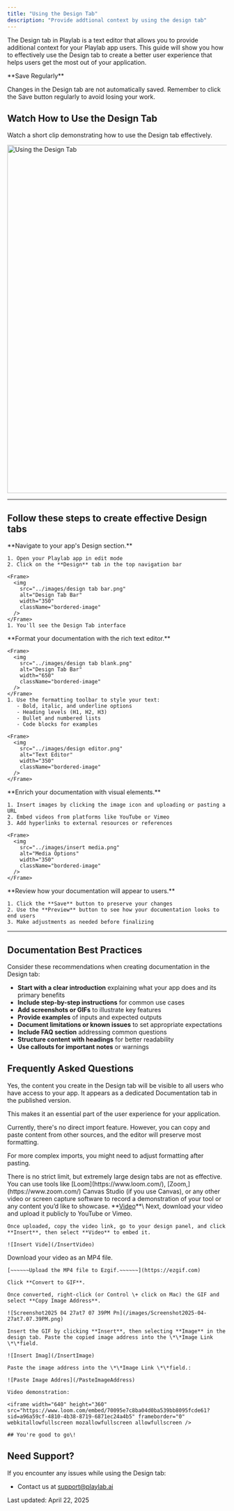 ```yaml
---
title: "Using the Design Tab"
description: "Provide addtional context by using the design tab"
---
```


The Design tab in Playlab is a text editor that allows you to provide additional context for your Playlab app users. This guide will show you how to effectively use the Design tab to create a better user experience that helps users get the most out of your application.

<Warning>
  **Save Regularly**

  Changes in the Design tab are not automatically saved. Remember to click the Save button regularly to avoid losing your work.
</Warning>

## <Icon icon="video" size="24" /> Watch How to Use the Design Tab

Watch a short clip demonstrating how to use the Design tab effectively.

<Frame>
  <img
    src="../images/design tab.gif"
    alt="Using the Design Tab"
    width="800"
    className="bordered-image"
  />

</Frame>

---

## <Icon icon="arrow-right" size="24" /> Follow these steps to create effective Design tabs

<Steps>
  <Step title="Access the Design Tab">
    **Navigate to your app's Design section.**

    1. Open your Playlab app in edit mode
    2. Click on the **Design** tab in the top navigation bar

    <Frame>
      <img
        src="../images/design tab bar.png"
        alt="Design Tab Bar"
        width="350"
        className="bordered-image"
      />
    </Frame>
    1. You'll see the Design Tab interface
  </Step>
  <Step title="Use the Design Tab">
    **Format your documentation with the rich text editor.**

    <Frame>
      <img
        src="../images/design tab blank.png"
        alt="Design Tab Bar"
        width="650"
        className="bordered-image"
      />
    </Frame>
    1. Use the formatting toolbar to style your text:
       - Bold, italic, and underline options
       - Heading levels (H1, H2, H3)
       - Bullet and numbered lists
       - Code blocks for examples

    <Frame>
      <img
        src="../images/design editor.png"
        alt="Text Editor"
        width="350"
        className="bordered-image"
      />
    </Frame>
  </Step>
  <Step title="Add Media and Links">
    **Enrich your documentation with visual elements.**

    1. Insert images by clicking the image icon and uploading or pasting a URL
    2. Embed videos from platforms like YouTube or Vimeo
    3. Add hyperlinks to external resources or references

    <Frame>
      <img
        src="../images/insert media.png"
        alt="Media Options"
        width="350"
        className="bordered-image"
      />
    </Frame>
  </Step>
  <Step title="Save and Preview">
    **Review how your documentation will appear to users.**

    1. Click the **Save** button to preserve your changes
    2. Use the **Preview** button to see how your documentation looks to end users
    3. Make adjustments as needed before finalizing
  </Step>
</Steps>

---

## <Icon icon="lightbulb-on" size="24" /> Documentation Best Practices

Consider these recommendations when creating documentation in the Design tab:

- **Start with a clear introduction** explaining what your app does and its primary benefits
- **Include step-by-step instructions** for common use cases
- **Add screenshots or GIFs** to illustrate key features
- **Provide examples** of inputs and expected outputs
- **Document limitations or known issues** to set appropriate expectations
- **Include FAQ section** addressing common questions
- **Structure content with headings** for better readability
- **Use callouts for important notes** or warnings

## <Icon icon="circle-question" size="24" /> Frequently Asked Questions

<Accordion title="Will my Design Tab be visible in the published app?">
  Yes, the content you create in the Design tab will be visible to all users who have access to your app. It appears as a dedicated Documentation tab in the published version.

  This makes it an essential part of the user experience for your application.
</Accordion>

<Accordion title="Can I import content from another source?">
  Currently, there's no direct import feature. However, you can copy and paste content from other sources, and the editor will preserve most formatting.

  For more complex imports, you might need to adjust formatting after pasting.
</Accordion>

<Accordion title="Is there a limit to how much documentation I can add?">
  There is no strict limit, but extremely large design tabs are not as effective.
</Accordion>

<Accordion title="How do I create and embed my own video or gif?">
  You can use tools like [Loom](https://www.loom.com/), [Zoom,](https://www.zoom.com/) Canvas Studio (if you use Canvas), or any other video or screen capture software to record a demonstration of your tool or any content you’d like to showcase.

  <Accordion title="Upload Video">
    **<u>Video</u>**\
    Next, download your video and upload it publicly to YouTube or Vimeo.

    Once uploaded, copy the video link, go to your design panel, and click **Insert**, then select **Video** to embed it.

    ![Insert Vide](/InsertVideo)
  </Accordion>
  <Accordion title="Upload Gif">
    Download your video as an MP4 file.

    [~~~~~~Upload the MP4 file to Ezgif.~~~~~~](https://ezgif.com)

    Click **Convert to GIF**.

    Once converted, right-click (or Control \+ click on Mac) the GIF and select **Copy Image Address**.

    ![Screenshot2025 04 27at7 07 39PM Pn](/images/Screenshot2025-04-27at7.07.39PM.png)

    Insert the GIF by clicking **Insert**, then selecting **Image** in the design tab. Paste the copied image address into the \*\*Image Link \*\*field.

    ![Insert Imag](/InsertImage)

    Paste the image address into the \*\*Image Link \*\*field.:

    ![Paste Image Addres](/PasteImageAddress)

    Video demonstration:

    <iframe width="640" height="360" src="https://www.loom.com/embed/70095e7c8ba04d0ba539bb8095fcde61?sid=a96a59cf-4810-4b38-8719-6871ec24a4b5" frameborder="0" webkitallowfullscreen mozallowfullscreen allowfullscreen />

    ## You're good to go\!
  </Accordion>
</Accordion>

## <Icon icon="bullhorn" size="24" /> Need Support?

If you encounter any issues while using the Design tab:

- Contact us at [support@playlab.ai](mailto:support@playlab.ai)

Last updated: April 22, 2025